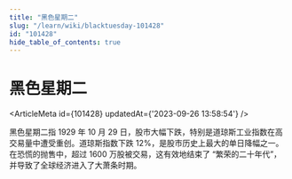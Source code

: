 ```yaml
---
title: "黑色星期二"
slug: "/learn/wiki/blacktuesday-101428"
id: "101428"
hide_table_of_contents: true
---
```



# 黑色星期二

<ArticleMeta id={101428} updatedAt={'2023-09-26 13:58:54'} />
<div className='border-solid border-b border-t-0 my-4 border-[var(--ifm-color-gray-300)]' />

黑色星期二指 1929 年 10 月 29 日，股市大幅下跌，特别是道琼斯工业指数在高交易量中遭受重创。道琼斯指数下跌 12%，是股市历史上最大的单日降幅之一。在恐慌的抛售中，超过 1600 万股被交易，这有效地结束了 “繁荣的二十年代”，并导致了全球经济进入了大萧条时期。
